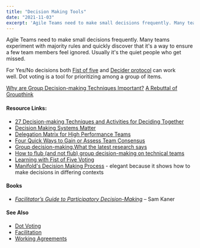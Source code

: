 ```yaml
---
title: "Decision Making Tools"
date: "2021-11-03"
excerpt: 'Agile Teams need to make small decisions frequently. Many teams experiment with majority'
---
```


Agile Teams need to make small decisions frequently. Many teams experiment with majority rules and quickly discover that it's a way to ensure a few team members feel ignored. Usually it's the quiet people who get missed.

For Yes/No decisions both [Fist of five](https://helpingimprove.com/learning-with-fist-of-five-voting/) and [Decider protocol](https://thecoreprotocols.org/protocols/decider.html) can work well. Dot voting is a tool for prioritizing among a group of items.

[Why are Group Decision-making Techniques Important?]((/blog/why-are-group-decision-making-techniques-important))
[A Rebuttal of Groupthink](/blog/a-rebuttal-of-groupthink)

#### Resource Links:

- [27 Decision-making Techniques and Activities for Deciding Together](https://www.sessionlab.com/blog/decision-making-techniques/)
- [Decision Making Systems Matter](https://www.agilealliance.org/decision-making-systems-matter/)
- [Delegation Matrix for High Performance Teams](https://www.andycleff.com/2015/04/decision-making-in-high-performance-teams/)
- [Four Quick Ways to Gain or Assess Team Consensus](https://www.mountaingoatsoftware.com/blog/four-quick-ways-to-gain-or-assess-team-consensus)
- [Group decision-making.What the latest research says](https://www.dropbox.com/s/uji7exs6xf3necd/Group_decision-making_-_What_the_latest_research_says.pdf)
- [How to flub (and not flub) group decision-making on technical teams](https://chelseatroy.com/2024/10/22/how-to-flub-and-not-flub-group-decision-making-on-technical-teams/)
- [Learning with Fist of Five Voting](https://helpingimprove.com/learning-with-fist-of-five-voting/)
- [Manifold's Decision Making Process](https://medium.com/manifoldco/manifolds-decision-making-process-d288244b7b4b) - elegant because it shows how to make decisions in differing contexts

#### Books

- [_Facilitator’s Guide to Participatory Decision-Making_](https://www.amazon.ca/Facilitators-Guide-Participatory-Decision-Making-Kaner/dp/1118404955/&tag=notesfromatoo-20) – Sam Kaner

#### See Also

- [Dot Voting](/glossary/dot-voting)
- [Facilitation](/glossary/facilitation)
- [Working Agreements](/glossary/working-agreements)
